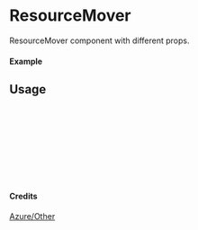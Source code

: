 
<Meta of={ResourceMover} title="Azure/Other/ResourceMover" />

# ResourceMover

ResourceMover component with different props.

#### Example

<Canvas of={ResourceMover.Primary} />

## Usage

```ts
import { ResourceMover } from "yadl-ui";

const Example = () => {
  return (
      <ResourceMover />
  );
};

export default Example;
```

#### Credits
[Azure/Other](https://learn.microsoft.com/en-us/azure/architecture/icons/)
